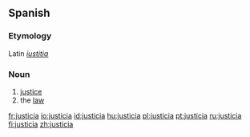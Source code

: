 ==Spanish==

===Etymology===
Latin ''[[iustitia]]''

===Noun===
{{es-noun-f-unc}}

# [[justice]]
# the [[law]]

[[fr:justicia]]
[[io:justicia]]
[[id:justicia]]
[[hu:justicia]]
[[pl:justicia]]
[[pt:justicia]]
[[ru:justicia]]
[[fi:justicia]]
[[zh:justicia]]